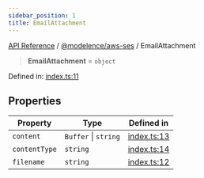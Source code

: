 ```yaml
---
sidebar_position: 1
title: EmailAttachment
---
```


[API Reference](/api-reference/@modelence/aws-ses/type-aliases/../../../index) / [@modelence/aws-ses](/api-reference/@modelence/aws-ses/type-aliases/../index) / EmailAttachment

> **EmailAttachment** = `object`

Defined in: [index.ts:11](https://github.com/modelence/modelence/blob/92e8ef3b8e17265b22cb987ecf6083303a9d1782/packages/aws-ses/src/index.ts#L11)

## Properties

| Property | Type | Defined in |
| ------ | ------ | ------ |
| <a id="content"></a> `content` | `Buffer` \| `string` | [index.ts:13](https://github.com/modelence/modelence/blob/92e8ef3b8e17265b22cb987ecf6083303a9d1782/packages/aws-ses/src/index.ts#L13) |
| <a id="contenttype"></a> `contentType` | `string` | [index.ts:14](https://github.com/modelence/modelence/blob/92e8ef3b8e17265b22cb987ecf6083303a9d1782/packages/aws-ses/src/index.ts#L14) |
| <a id="filename"></a> `filename` | `string` | [index.ts:12](https://github.com/modelence/modelence/blob/92e8ef3b8e17265b22cb987ecf6083303a9d1782/packages/aws-ses/src/index.ts#L12) |
